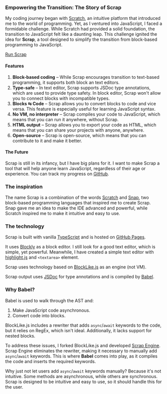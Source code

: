 
### Empowering the Transition: The Story of Scrap

My coding journey began with [Scratch](https://scratch.mit.edu/), an intuitive platform that introduced me to the world of programming. Yet, as I ventured into JavaScript, I faced a formidable challenge. While Scratch had provided a solid foundation, the transition to JavaScript felt like a daunting leap. This challenge ignited the idea for **Scrap**, a tool designed to simplify the transition from block-based programming to JavaScript.

<a className="px-btn px-btn-theme" href="https://scrap.tomaswrobel.dev">Run Scrap</a>

#### Features

1. **Block-based coding** &ndash; While Scrap encourages transition to text-based programming, it supports both block an text editors.
2. **Type-safe** &ndash; In text editor, Scrap supports JSDoc type annotations, which are used to provide type safety. In block editor, Scrap won't allow you to connect blocks with incompatible types.
3. **Blocks &#x21c6; Code** &ndash; Scrap allows you to convert blocks to code and vice versa. This feature is especially useful for learning JavaScript syntax.
4. **No VM, no interpreter** &ndash; Scrap compiles your code to JavaScript, which means that you can run it anywhere, without Scrap.
5. **HTML output** &ndash; Scrap allows you to export your code as HTML, which means that you can share your projects with anyone, anywhere.
6. **Open-source** &ndash; Scrap is open-source, which means that you can contribute to it and make it better.

#### The Future

Scrap is still in its infancy, but I have big plans for it. I want to make Scrap a tool that will help anyone learn JavaScript, regardless of their age or experience. You can track my progress on [GitHub](https://github.com/tomas-wrobel/scrap).

### The inspiration

The name Scrap is a combination of the words [Scratch](https://scratch.mit.edu/) and [Snap](https://snap.berkeley.edu/), two block-based programming languages that inspired me to create Scrap.
Snap gave me an idea to make the IDE advanced and powerful, while Scratch inspired me to make it intuitive and easy to use.

### The technology

Scrap is built with vanilla [TypeScript](https://www.typescriptlang.org/) and is hosted on [GitHub Pages](https://pages.github.com/).

It uses [Blockly](https://developers.google.com/blockly) as a block editor. I still look for a good text editor, which is simple,
yet powerful. Meanwhile, I have created a simple text editor with [highlight.js](https://highlightjs.org/) and `<textarea>` element.

Scrap uses technology based on [BlockLike.js](https://blocklike.org) as an engine (not VM).

Scrap output uses [JSDoc](https://jsdoc.app/) for type annotations and is compiled by [Babel](https://babeljs.io/).

### Why Babel?

Babel is used to walk through the AST and:

1. Make JavaScript code asynchronous.
2. Convert code into blocks.

BlockLike.js includes a rewriter that adds `async`/`await` keywords to the code, but it relies on RegEx, which isn't ideal.
Additionally, it lacks support for nested blocks.

To address these issues, I forked BlockLike.js and developed [Scrap Engine](https://github.com/tomas-wrobel/scrap-engine).
Scrap Engine eliminates the rewriter, making it necessary to manually add `async`/`await` keywords. This is where **Babel** comes into play, as it compiles the code and inserts the required keywords.

Why just not let users add `async`/`await` keywords manually? Because it's not intuitive. 
Some methods are asynchronous, while others are synchronous.
Scrap is designed to be intuitive and easy to use, so it should handle this for the user.